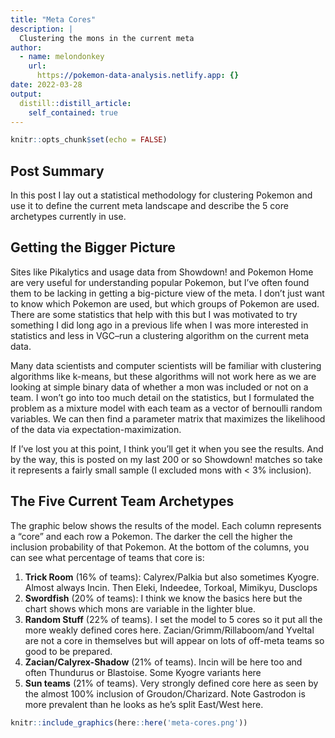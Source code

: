 ```yaml
---
title: "Meta Cores"
description: |
  Clustering the mons in the current meta
author:
  - name: melondonkey
    url:
      https://pokemon-data-analysis.netlify.app: {}
date: 2022-03-28
output:
  distill::distill_article:
    self_contained: true
---
```



```r
knitr::opts_chunk$set(echo = FALSE)
```

## Post Summary

In this post I lay out a statistical methodology for clustering Pokemon and use it to define the current meta landscape and describe the 5 core archetypes currently in use.


## Getting the Bigger Picture

Sites like Pikalytics and usage data from Showdown! and Pokemon Home are very useful for understanding popular Pokemon, but I've often found them to be lacking in getting a big-picture view of the meta.  I don't just want to know which Pokemon are used, but which groups of Pokemon are used.  There are some statistics that help with this but I was motivated to try something I did long ago in a previous life when I was more interested in statistics and less in VGC--run a clustering algorithm on the current meta data.

Many data scientists and computer scientists will be familiar with clustering algorithms like k-means, but these algorithms will not work here as we are looking at simple binary data of whether a mon was included or not on a team.  I won't go into too much detail on the statistics, but I formulated the problem as a mixture model with each team as a vector of bernoulli random variables.  We can then find a parameter matrix that maximizes the likelihood of the data via expectation-maximization. 

If I've lost you at this point, I think you'll get it when you see the results.  And by the way, this is posted on my last 200 or so Showdown! matches so take it represents a fairly small sample (I excluded mons with < 3% inclusion).  


## The Five Current Team Archetypes

The graphic below shows the results of the model.  Each column represents a "core" and each row a Pokemon.  The darker the cell the higher the inclusion probability of that Pokemon. At the bottom of the columns, you can see what percentage of teams that core is:


1.  **Trick Room** (16% of teams):  Calyrex/Palkia but also sometimes Kyogre.  Almost always Incin.  Then Eleki, Indeedee, Torkoal, Mimikyu, Dusclops
2.  **Swordfish** (20% of teams):   I think we know the basics here but the chart shows which mons are variable in the lighter blue.
3.  **Random Stuff** (22% of teams).  I set the model to 5 cores so it put all the more weakly defined cores here.  Zacian/Grimm/Rillaboom/and Yveltal are not a core in themselves but will appear on lots of off-meta teams so good to be prepared.
4.  **Zacian/Calyrex-Shadow** (21% of teams).  Incin will be here too and often Thundurus or Blastoise.  Some Kyogre variants here
5.  **Sun teams** (21% of teams).  Very strongly defined core here as seen by the almost 100% inclusion of Groudon/Charizard.  Note Gastrodon is more prevalent than he looks as he's split East/West here.  

```r
knitr::include_graphics(here::here('meta-cores.png'))
```

